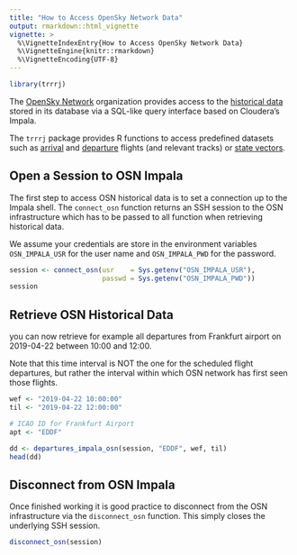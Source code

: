 ```yaml
---
title: "How to Access OpenSky Network Data"
output: rmarkdown::html_vignette
vignette: >
  %\VignetteIndexEntry{How to Access OpenSky Network Data}
  %\VignetteEngine{knitr::rmarkdown}
  %\VignetteEncoding{UTF-8}
---
```





```r
library(trrrj)
```

The [OpenSky Network](https://opensky-network.org/) organization provides access to the
[historical data](https://opensky-network.org/data/impala)
stored in its database via a SQL-like query interface based on Cloudera's Impala.

The `trrrj` package provides R functions to access predefined datasets such as
[arrival](https://opensky-network.org/apidoc/rest.html#arrivals-by-airport)
and [departure](https://opensky-network.org/apidoc/rest.html#departures-by-airport) flights
(and relevant tracks) or
[state vectors](https://opensky-network.org/apidoc/index.html#state-vectors).


## Open a Session to OSN Impala

The first step to access OSN historical data is to set a connection up to the Impala shell.
The `connect_osn` function returns an SSH session to the OSN infrastructure which
has to be passed to all function when retrieving historical data.

We assume your credentials are store in the environment variables
`OSN_IMPALA_USR` for the user name and `OSN_IMPALA_PWD` for the password.


```r
session <- connect_osn(usr    = Sys.getenv("OSN_IMPALA_USR"),
                       passwd = Sys.getenv("OSN_IMPALA_PWD"))
session
```


## Retrieve OSN Historical Data

you can now retrieve for example all departures from Frankfurt airport on 2019-04-22
between 10:00 and 12:00.

Note that this time interval is NOT the one for the scheduled flight departures, but rather
the interval within which OSN network has first seen those flights.



```r
wef <- "2019-04-22 10:00:00"
til <- "2019-04-22 12:00:00"

# ICAO ID for Frankfurt Airport
apt <- "EDDF"

dd <- departures_impala_osn(session, "EDDF", wef, til)
head(dd)
```



## Disconnect from OSN Impala

Once finished working it is good practice to disconnect from the OSN infrastructure
via the `disconnect_osn` function. This simply closes the underlying SSH session.


```r
disconnect_osn(session)
```

